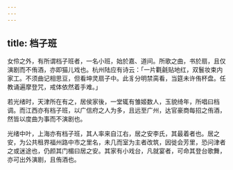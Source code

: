 ```yaml
---
---
---
```

title: 档子班
---



女伶之外，有所谓档子班者，一名小班，始於嘉、道间。所歌之曲，书於扇，且仅演剧而不侑酒，亦即猫儿戏也。杭州陆应有诗云：「一片氍毹贴地红，双鬟妆束内家工。不须曲记相思豆，但看坤灵扇子中。此豸分明禁脔看，当筵未许侑杯盘。任教诵遍摩登咒，戒体依然着手难。」

若光绪时，天津所在有之，居侯家後，一堂辄有雏姬数人，玉貌绮年，所唱曰档调。而江西亦有档子班，以广信府之人为多，且远至广州，达官豪商每招之侑酒，然皆以度曲为事而不演剧也。

光绪中叶，上海亦有档子班，其人率来自江右，居之安李氏，其最着者也。居之安，为公共租界福州路中市之里名，未几而室为主者改筑，因徙会芳里，恐问津者之或迷途也，仍颜其门楣曰居之安。其家有小戏台，凡就宴者，可命其登台歌舞，亦可出外演剧，且侑酒也。